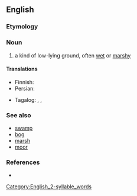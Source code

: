 {{also|Fenland}}
==English==

===Etymology===
{{compound|en|fen|land}}

===Noun===
{{en-noun|~}}

# a kind of low-lying ground, often [[wet]] or [[marshy]]

====Translations====
{{trans-top|low-lying, wet, marshy ground}}
* Finnish: {{t+|fi|suo}}
* Persian: {{t|fa|لشابزار|tr=lešâbzâr}}
{{trans-mid}}
* Tagalog: {{t|tl|katunlakan}}, {{t|tl|katanlakan}}, {{t|tl|katarlakan}}
{{trans-bottom}}

===See also===
* [[swamp]]
* [[bog]]
* [[marsh]]
* [[moor]]

===References===
* {{R:Lexico}}

{{c|en|Landforms}}
[[Category:English_2-syllable_words]]